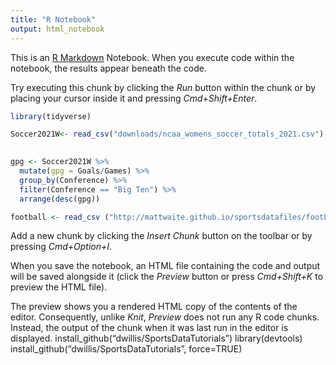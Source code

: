 ```yaml
---
title: "R Notebook"
output: html_notebook
---
```


This is an [R Markdown](http://rmarkdown.rstudio.com) Notebook. When you execute code within the notebook, the results appear beneath the code. 

Try executing this chunk by clicking the *Run* button within the chunk or by placing your cursor inside it and pressing *Cmd+Shift+Enter*. 

```r
library(tidyverse)
```
```r
Soccer2021W<- read_csv("downloads/ncaa_womens_soccer_totals_2021.csv")
 
```
```r
gpg <- Soccer2021W %>% 
  mutate(gpg = Goals/Games) %>% 
  group_by(Conference) %>% 
  filter(Conference == "Big Ten") %>% 
  arrange(desc(gpg))
```
```r
football <- read_csv ("http://mattwaite.github.io/sportsdatafiles/footballlogs21.csv")

```

Add a new chunk by clicking the *Insert Chunk* button on the toolbar or by pressing *Cmd+Option+I*.

When you save the notebook, an HTML file containing the code and output will be saved alongside it (click the *Preview* button or press *Cmd+Shift+K* to preview the HTML file). 

The preview shows you a rendered HTML copy of the contents of the editor. Consequently, unlike *Knit*, *Preview* does not run any R code chunks. Instead, the output of the chunk when it was last run in the editor is displayed.
install_github("dwillis/SportsDataTutorials")
library(devtools)
install_github("dwillis/SportsDataTutorials", force=TRUE)
